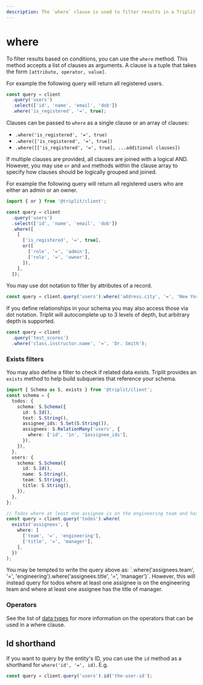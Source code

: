 ```yaml
---
description: The `where` clause is used to filter results in a Triplit query based on conditions.
---
```



# where

To filter results based on conditions, you can use the `where` method. This method accepts a list of clauses as arguments. A clause is a tuple that takes the form `[attribute, operator, value]`.

For example the following query will return all registered users.

```typescript
const query = client
  .query('users')
  .select(['id', 'name', 'email', 'dob'])
  .where('is_registered', '=', true);
```

Clauses can be passed to `where` as a single clause or an array of clauses:

- `.where('is_registered', '=', true)`
- `.where(['is_registered', '=', true])`
- `.where([['is_registered', '=', true], ...additional clauses])`

If multiple clauses are provided, all clauses are joined with a logical AND. However, you may use `or` and `and` methods within the clause array to specify how clauses should be logically grouped and joined.

For example the following query will return all registered users who are either an admin or an owner.

```typescript
import { or } from '@triplit/client';

const query = client
  .query('users')
  .select(['id', 'name', 'email', 'dob'])
  .where([
    [
      ['is_registered', '=', true],
      or([
        ['role', '=', 'admin'],
        ['role', '=', 'owner'],
      ]),
    ],
  ]);
```

You may use dot notation to filter by attributes of a record.

```typescript
const query = client.query('users').where('address.city', '=', 'New York');
```

If you define relationships in your schema you may also access those via dot notation. Triplit will autocomplete up to 3 levels of depth, but arbitrary depth is supported.

```typescript
const query = client
  .query('test_scores')
  .where('class.instructor.name', '=', 'Dr. Smith');
```

### Exists filters

You may also define a filter to check if related data exists. Triplit provides an `exists` method to help build subqueries that reference your schema.

```typescript
import { Schema as S, exists } from '@triplit/client';
const schema = {
  todos: {
    schema: S.Schema({
      id: S.Id(),
      text: S.String(),
      assignee_ids: S.Set(S.String()),
      assignees: S.RelationMany('users', {
        where: ['id', 'in', '$assignee_ids'],
      }),
    }),
  },
  users: {
    schema: S.Schema({
      id: S.Id(),
      name: S.String(),
      team: S.String(),
      title: S.String(),
    }),
  },
};

// Todos where at least one assignee is on the engineering team and has the title of manager
const query = client.query('todos').where(
  exists('assignees', {
    where: [
      ['team', '=', 'engineering'],
      ['title', '=', 'manager'],
    ],
  })
);
```

<Callout type="warning" emoji="⚠️">
  You may be tempted to write the query above as: `.where('assignees.team', '=',
  'engineering').where('assignees.title', '=', 'manager')`. However, this will
  instead query for todos where at least one assignee is on the engineering team
  and where at least one assignee has the title of manager.
</Callout>

### Operators

See the list of [data types](/schemas/types) for more information on the operators that can be used in a where clause.

## Id shorthand

If you want to query by the entity's ID, you can use the `id` method as a shorthand for `where('id', '=', id)`. E.g.

```ts
const query = client.query('users').id('the-user-id');
```
